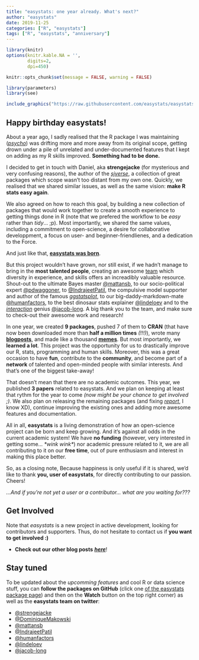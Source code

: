 ```yaml
---
title: "easystats: one year already. What's next?"
author: "easystats"
date: 2019-11-25
categories: ["R", "easystats"]
tags: ["R", "easystats", "anniversary"]
---
```



```r
library(knitr)
options(knitr.kable.NA = '',
        digits=2,
        dpi=450)

knitr::opts_chunk$set(message = FALSE, warning = FALSE)

library(parameters)
library(see)
```

```r
include_graphics("https://raw.githubusercontent.com/easystats/easystats/master/man/figures/logo.png")
```

## Happy birthday easystats!


About a year ago, I sadly realised that the R package I was maintaining ([*psycho*](https://github.com/neuropsychology/psycho.R)) was drifting more and more away from its original scope, getting drown under a pile of unrelated and under-documented features that I kept on adding as my R skills improved. **Something had to be done.**


I decided to get in touch with Daniel, aka **strengejacke** (for mysterious and very confusing reasons), the author of the [*sjverse*](https://github.com/strengejacke), a collection of great packages which scope wasn't too distant from my own one. Quickly, we realised that we shared similar issues, as well as the same vision: **make R stats easy again**.

We also agreed on how to reach this goal, by building a new collection of packages that would work together to create a smooth experience to getting things done in R (note that we prefered the workflow to be *easy* rather than *tidy*... ;p). Most importantly, we shared the same values, including a commitment to open-science, a desire for collaborative developpment, a focus on user- and beginner-friendlienes, and a dedication to the Force.

And just like that, [**easystats was born**](https://github.com/orgs/easystats/).


But this project wouldn't have grown, nor still exist, if we hadn't manage to bring in the **most talented people**, creating an awesome [team](https://github.com/orgs/easystats/people) which diversity in experience, and skills offers an increadibly valuable resource. Shout-out to the ultimate Bayes master [@mattansb](https://github.com/mattansb), to our socio-political expert [@pdwaggoner](https://github.com/pdwaggoner), to [@IndrajeetPatil](https://twitter.com/patilindrajeets), the compulsive model supporter and author of the famous [*ggstatsplot*](https://github.com/IndrajeetPatil/ggstatsplot), to our big-daddy-markdown-mate [@humanfactors](https://twitter.com/humanfactorsio), to the best dinosaur stats explainer  [@lindeloev](https://twitter.com/jonaslindeloev) and to the [*interaction*](https://github.com/jacob-long/interactions) genius [@jacob-long](https://twitter.com/jacobandrewlong). A big thank you to the team, and make sure to check-out their awesome work and research!


In one year, we created **9 packages**, pushed 7 of them to **CRAN** (that have now been downloaded more than **half a million times** *(!!!)*), wrote many [**blogposts**](https://easystats.github.io/blog/posts/), and made like a thousand [**memes**](https://raw.githubusercontent.com/easystats/easystats/master/man/figures/misc/notthememe.jpg). But most importantly, we **learned a lot**. This project was the opportunity for us to drastically improve our R, stats, programming and human skills. Moreover, this was a great occasion to have **fun**, contribute to the **community**, and become part of a **network** of talented and open-minded people with similar interests. And that's one of the biggest take-away!

That doesn't mean that there are no academic outcomes. This year, we published **3 papers** related to easystats. And we plan on keeping at least that rythm for the year to come *(now might be your chance to get involved ;)*. We also plan on releasing the remaining packages (and fixing [*report*](https://github.com/easystats/report), I know XD), continue improving the existing ones and adding more awesome features and documentation.

All in all, **easystats** is a living demonstration of how an open-science project can be born and keep growing. And it's against all odds in the current academic system! We have **no funding** (however, very interested in getting some... *\*wink wink\**) nor academic pressure related to it, we are all contributing to it on our **free time**, out of pure enthusiasm and interest in making this place better. 

So, as a closing note, Because happiness is only useful if it is shared, we'd like to thank **you, user of easystats**, for directly contributing to our passion. Cheers!

*...And if you're not yet a user or a contributor... what are you waiting for???*


## Get Involved

Note that *easystats* is a new project in active development, looking for contributors and supporters. Thus, do not hesitate to contact us if **you want to get involved :)**

- **Check out our other blog posts** [***here***](https://easystats.github.io/blog/posts/)!

## Stay tuned 

To be updated about the *upcomming features* and cool R or data science stuff, you can **follow the packages on GitHub** (click one [of the easystats package page](https://github.com/easystats)) and then on the **Watch** button on the top right corner) as well as the **easystats team on twitter**:

- [@strengejacke](https://twitter.com/strengejacke)
- [@DominiqueMakowski](https://twitter.com/Dom_Makowski)
- [@mattansb](https://twitter.com/mattansb)
- [@IndrajeetPatil](https://twitter.com/patilindrajeets)
- [@humanfactors](https://twitter.com/humanfactorsio)
- [@lindeloev](https://twitter.com/jonaslindeloev)
- [@jacob-long](https://twitter.com/jacobandrewlong)
